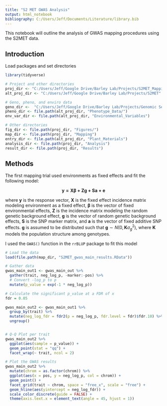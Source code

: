 ```yaml
---
title: "S2 MET GWAS Analysis"
output: html_notebook
bibliography: C:/Users/Jeff/Documents/Literature/library.bib
---
```


This notebook will outline the analysis of GWAS mapping procedures using the S2MET data.


## Introduction

Load packages and set directories

```r

library(tidyverse)

# Project and other directories
proj_dir <- "C:/Users/Jeff/Google Drive/Barley Lab/Projects/S2MET_Mapping//"
alt_proj_dir <- "C:/Users/Jeff/Google Drive/Barley Lab/Projects/S2MET"

# Geno, pheno, and enviro data
geno_dir <-  "C:/Users/Jeff/Google Drive/Barley Lab/Projects/Genomic Selection/Genotypic Data/GBS Genotype Data/"
pheno_dir <- file.path(alt_proj_dir, "Phenotype_Data/")
env_var_dir <- file.path(alt_proj_dir, "Environmental_Variables")

# Other directories
fig_dir <- file.path(proj_dir, "Figures/")
map_dir <- file.path(proj_dir, "Mapping")
entry_dir <- file.path(alt_proj_dir, "Plant_Materials")
analysis_dir <- file.path(proj_dir, "Analysis")
result_dir <- file.path(proj_dir, "Results")

```


## Methods

The first mapping trial used environments as fixed effects and fit the following model:

$$
\mathbf{y = X \beta + Zg + Sa + e}
$$

where $\mathbf{y}$ is the response vector, $\mathbf{X}$ is the fixed effect incidence matrix modeling environment as a fixed effect, $\mathbf{\beta}$ is the vector of fixed environmental effects, $\mathbf{Z}$ is the incidence matrix modeling the random genetic background effect, $\mathbf{g}$ is the vector of random genetic background effects, $\mathbf{S}$ is the SNP marker matrix, and $\mathbf{a}$ is the vector of fixed additive SNP effects. $\mathbf{g}$ is assumed to be distributed such that $\mathbf{g} \sim N(0, \mathbf{K} \sigma^2_g )$, where $\mathbf{K}$ models the population structure among genotypes.

I used the `GWAS()` function in the `rrBLUP` package to fit this model

```r

# Load the data
load(file.path(map_dir, "S2MET_gwas_main_results.RData"))

# Gather data
gwas_main_out1 <- gwas_main_out %>% 
  gather(trait, neg_log_p, -marker:-pos) %>%
  # Convert -log_p to p
  mutate(p_value = exp(-1 * neg_log_p))

# Calculate the significant p_value at a FDR of x
fdr = 0.05

gwas_main_out2 <- gwas_main_out1 %>%
  group_by(trait) %>%
  mutate(neg_log_fdr = fdr2(p = neg_log_p, fdr.level = fdr)$fdr.10) %>%
  ungroup()


# Q-Q Plot per trait
gwas_main_out2 %>%
  ggplot(aes(sample = p_value)) +
  geom_point(stat = "qq") +
  facet_wrap(~ trait, ncol = 2)

```


```r
# Plot the GWAS results
gwas_main_out2 %>%
  mutate(chrom = as.factor(chrom)) %>%
  ggplot(aes(x = pos, y = neg_log_p, col = chrom)) +
  geom_point() +
  facet_grid(trait ~ chrom, space = "free_x", scale = "free") +
  geom_hline(aes(yintercept = neg_log_fdr)) +
  scale_color_discrete(guide = FALSE) +
  theme(axis.text.x = element_text(angle = 45, hjust = 1))



```











